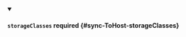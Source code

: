


<details className="config-field" data-expandable="true" open>
<summary>

#### `storageClasses` <span className="config-field-required" data-required="false">required</span> <span className="config-field-type"></span> <span className="config-field-default"></span> <span className="config-field-enum"></span> {#sync-ToHost-storageClasses}



</summary>

<PartialStorageclassesreference />


</details>
